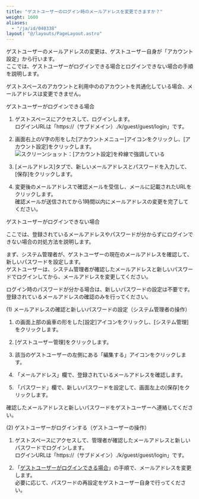 ```yaml
---
title: "ゲストユーザーのログイン時のメールアドレスを変更できますか？"
weight: 1600
aliases:
  - "/ja/id/040338"
layout: "@/layouts/PageLayout.astro"
---
```




ゲストユーザーのメールアドレスの変更は、ゲストユーザー自身が「アカウント設定」から行います。  
ここでは、ゲストユーザーがログインできる場合とログインできない場合の手順を説明します。

<Note>
ゲストスペースのアカウントと利用中の<Kintone />のアカウントを共通化している場合、メールアドレスは変更できません。

</Note>

<Heading id="guest_guest_mailaddress_10">ゲストユーザーがログインできる場合</Heading>

1. ゲストスペースにアクセスして、ログインします。  
   ログインURLは「https://（サブドメイン）.<CybozuCom />/k/guest/guest/login」です。

1. <Kintone />画面右上のV字の形をした[アカウントメニュー]アイコンをクリックし、[アカウント設定]をクリックします。
   <Img src="/k/kintone/img-ja/guestuser_change_mailaddress_img4.png" alt="スクリーンショット：[アカウント設定]を枠線で強調している" />

1. [メールアドレス]タブで、新しいメールアドレスとパスワードを入力して、[保存]をクリックします。

1. 変更後のメールアドレスで確認メールを受信し、メールに記載されたURLをクリックします。  
  確認メールが送信されてから1時間以内にメールアドレスの変更を完了してください。

<Heading id="guest_guest_mailaddress_20">ゲストユーザーがログインできない場合</Heading>

ここでは、登録されているメールアドレスやパスワードが分からずにログインできない場合の対処方法を説明します。  

まず、システム管理者が、ゲストユーザーの現在のメールアドレスを確認して、新しいパスワードを設定します。  
ゲストユーザーは、システム管理者が確認したメールアドレスと新しいパスワードでログインしてから、メールアドレスを変更してください。

<Note>

ログイン時のパスワードが分かる場合は、新しいパスワードの設定は不要です。登録されているメールアドレスの確認のみを行ってください。

</Note>

<Heading level={3} id="guest_guest_mailaddress_2010">(1) メールアドレスの確認と新しいパスワードの設定（システム管理者の操作）</Heading>

1. <Kintone />の画面上部の歯車の形をした[設定]アイコンをクリックし、[<Kintone />システム管理]をクリックします。  

1. [ゲストユーザー管理]をクリックします。

1. 該当のゲストユーザーの左側にある「編集する」アイコンをクリックします。

1. 「メールアドレス」欄で、登録されているメールアドレスを確認します。

1. 「パスワード」欄で、新しいパスワードを設定して、画面左上の[保存]をクリックします。

確認したメールアドレスと新しいパスワードをゲストユーザーへ連絡してください。

<Heading level={3} id="guest_guest_mailaddress_2020">(2) ゲストユーザーがログインする（ゲストユーザーの操作）</Heading>

1. ゲストスペースにアクセスして、管理者が確認したメールアドレスと新しいパスワードでログインします。  
   ログインURLは「https://（サブドメイン）.<CybozuCom />/k/guest/guest/login」です。

1. 「[ゲストユーザーがログインできる場合](#guest_guest_mailaddress_10)」の手順で、メールアドレスを変更します。  
  必要に応じて、パスワードの再設定をゲストユーザー自身で行ってください。
